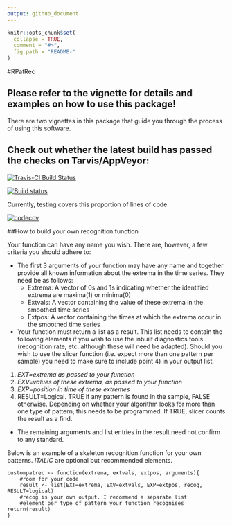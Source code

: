 ```yaml
---
output: github_document
---
```


<!-- README.md is generated from README.Rmd. Please edit that file -->

```r
knitr::opts_chunk$set(
  collapse = TRUE,
  comment = "#>",
  fig.path = "README-"
)
```

#RPatRec

## Please refer to the vignette for details and examples on how to use this package! 

There are two vignettes in this package that guide you through the process of using this software.


## Check out whether the latest build has passed the checks on Tarvis/AppVeyor:

[![Travis-CI Build Status](https://travis-ci.org/maiers94/rpatrec.svg?branch=master)](https://travis-ci.org/maiers94/rpatrec)

[![Build status](https://ci.appveyor.com/api/projects/status/5v33xg3htyd43g4c?svg=true)](https://ci.appveyor.com/project/maiers94/rpatrec)

Currently, testing covers this proportion of lines of code

[![codecov](https://codecov.io/gh/maiers94/rpatrec/branch/master/graph/badge.svg)](https://codecov.io/gh/maiers94/rpatrec)


##How to build your own recognition function

Your function can have any name you wish. There are, however, a few criteria you should adhere to:


  * The first 3 arguments of your function may have any name and together provide all known information about the extrema in the time series. They need be as follows:
    + Extrema: A vector of 0s and 1s indicating whether the identified extrema are maxima(1) or minima(0)
    + Extvals: A vector containing the value of these extrema in the smoothed time series
    + Extpos: A vector containing the times at which the extrema occur in the smoothed time series
  * Your function must return a list as a result. This list needs to contain the following elements if you wish to use the inbuilt diagnostics tools (recognition rate, etc. although these will need be adapted). Should you wish to use the slicer function (i.e. expect more than one pattern per sample) you need to make sure to include point 4) in your output list.
1.	*EXT=extrema as passed to your function*
2.	_EXV=values of these extrema, as passed to your function_
3.	_EXP=position in time of these extremes_
4.	RESULT=Logical. TRUE if any pattern is found in the sample, FALSE otherwise. Depending on whether your algorithm looks for more than one type of pattern, this needs to be programmed. If TRUE, slicer counts the result as a find.
  * The remaining arguments and list entries in the result need not confirm to any standard.
  
Below is an example of a skeleton recognition function for your own patterns. _ITALIC_ are optional but recommended elements.

```
custompatrec <- function(extrema, extvals, extpos, arguments){
	#room for your code
	result <- list(EXT=extrema, EXV=extvals, EXP=extpos, recog, RESULT=logical)
	#recog is your own output. I recommend a separate list
 	#element per type of pattern your function recognises
return(result)
}
```






